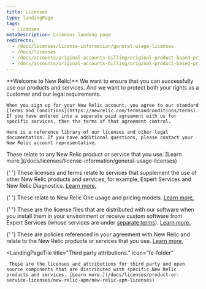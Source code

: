 ```yaml
---
title: Licenses
type: landingPage
tags:
  - Licenses
metaDescription: Licenses landing page
redirects:
  - /docs/licenses/license-information/general-usage-licenses
  - /docs/licenses
  - /docs/accounts/original-accounts-billing/original-product-based-pricing
  - /docs/accounts/original-accounts-billing/original-product-based-pricing
---
```


<LandingPageHero>
  <HeroContent>
    **Welcome to New Relic!** We want to ensure that you can successfully use our products and services. And we want to protect both your rights as a customer and our legal requirements.

    When you sign up for your New Relic account, you agree to our standard [Terms and Conditions](https://newrelic.com/termsandconditions/terms). If you have entered into a separate paid agreement with us for specific services, then the terms of that agreement control.

    Here is a reference library of our licenses and other legal documentation. If you have additional questions, please contact your New Relic account representative.

  </HeroContent>
</LandingPageHero>

<LandingPageTileGrid>
  <LandingPageTile
    title="General usage licenses."
    icon="fe-pen-tool"
  >
     These relate to any New Relic product or service that you use. [Learn more.](/docs/licenses/license-information/general-usage-licenses)
  </LandingPageTile>

{' '}
<LandingPageTile title="Special services licenses." icon="fe-user-plus">
  These licenses and terms relate to services that supplement the use of other
  New Relic products and services; for example, Expert Services and New Relic
  Diagnostics. [Learn
  more.](/docs/licenses/license-information/special-services-licenses/data-collector-licenses)
</LandingPageTile>

{' '}
<LandingPageTile title="Usage plans." icon="fe-user">
  These relate to New Relic One usage and pricing models. [Learn
  more.](/docs/licenses/license-information/usage-plans/new-relic-one-usage-plan-descriptions)
</LandingPageTile>

{' '}
<LandingPageTile title="Distributed licenses." icon="fe-file-text">
  These are the license files that are distributed with our software when you
  install them in your environment or receive custom software from Expert
  Services (whose services are under [separate
  terms](https://newrelic.com/termsandconditions/expert-services-terms)). [Learn
  more.](/docs/licenses/license-information/distributed-licenses/add-end-user-license-agreement)
</LandingPageTile>

{' '}
<LandingPageTile title="Referenced policies." icon="fe-external-link">
  These are policies referenced in your agreement with New Relic and relate to
  the New Relic products or services that you use. [Learn
  more.](/docs/licenses/license-information/referenced-policies/security-policy)
</LandingPageTile>

  <LandingPageTile
    title="Third party attributions."
    icon="fe-folder"
  >
     These are the licenses and attributions for third party and open source components that are distributed with specific New Relic products and services. [Learn more.](/docs/licenses/product-or-service-licenses/new-relic-apm/new-relic-apm-licenses)
  </LandingPageTile>
</LandingPageTileGrid>
